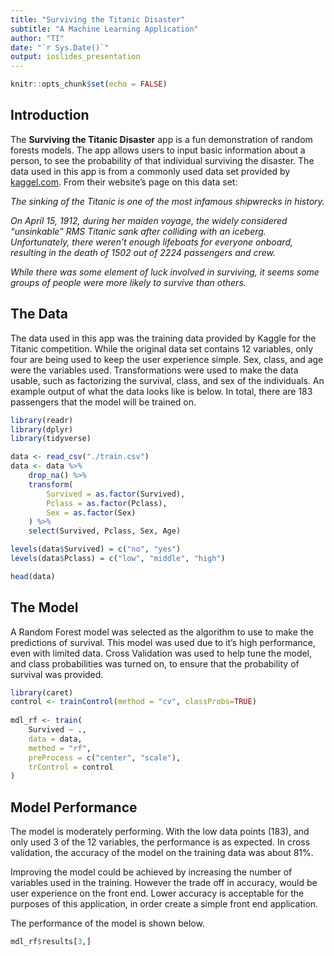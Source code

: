 ```yaml
---
title: "Surviving the Titanic Disaster"
subtitle: "A Machine Learning Application"
author: "TI"
date: "`r Sys.Date()`"
output: ioslides_presentation
---
```


```r
knitr::opts_chunk$set(echo = FALSE)
```

## Introduction

The **Surviving the Titanic Disaster** app is a fun demonstration of random forests models. The app allows users to input basic information about a person, to see the probability of that individual surviving the disaster. The data used in this app is from a commonly used data set provided by [kaggel.com](kaggel.com). From their website's page on this data set:

*The sinking of the Titanic is one of the most infamous shipwrecks in history.*

*On April 15, 1912, during her maiden voyage, the widely considered "unsinkable" RMS Titanic sank after colliding with an iceberg. Unfortunately, there weren't enough lifeboats for everyone onboard, resulting in the death of 1502 out of 2224 passengers and crew.*

*While there was some element of luck involved in surviving, it seems some groups of people were more likely to survive than others.*

## The Data

The data used in this app was the training data provided by Kaggle for the Titanic competition. While the original data set contains 12 variables, only four are being used to keep the user experience simple. Sex, class, and age were the variables used. Transformations were used to make the data usable, such as factorizing the survival, class, and sex of the individuals. An example output of what the data looks like is below. In total, there are 183 passengers that the model will be trained on.

```r
library(readr)
library(dplyr)
library(tidyverse)

data <- read_csv("./train.csv")
data <- data %>%
    drop_na() %>%
    transform(
        Survived = as.factor(Survived),
        Pclass = as.factor(Pclass),
        Sex = as.factor(Sex)
    ) %>% 
    select(Survived, Pclass, Sex, Age)

levels(data$Survived) = c("no", "yes")
levels(data$Pclass) = c("low", "middle", "high")

head(data)
```

## The Model

A Random Forest model was selected as the algorithm to use to make the predictions of survival. This model was used due to it's high performance, even with limited data. Cross Validation was used to help tune the model, and class probabilities was turned on, to ensure that the probability of survival was provided.

```r
library(caret)
control <- trainControl(method = "cv", classProbs=TRUE)
    
mdl_rf <- train(
    Survived ~ ., 
    data = data, 
    method = "rf", 
    preProcess = c("center", "scale"),
    trControl = control
)
```

## Model Performance

The model is moderately performing. With the low data points (183), and only used 3 of the 12 variables, the performance is as expected. In cross validation, the accuracy of the model on the training data was about 81%.

Improving the model could be achieved by increasing the number of variables used in the training. However the trade off in accuracy, would be user experience on the front end. Lower accuracy is acceptable for the purposes of this application, in order create a simple front end application.

The performance of the model is shown below.

```r
mdl_rf$results[3,]
```
